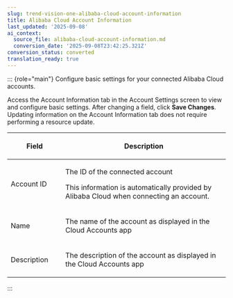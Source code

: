 ```yaml
---
slug: trend-vision-one-alibaba-cloud-account-information
title: Alibaba Cloud Account Information
last_updated: '2025-09-08'
ai_context:
  source_file: alibaba-cloud-account-information.md
  conversion_date: '2025-09-08T23:42:25.321Z'
conversion_status: converted
translation_ready: true
---
```


::: {role="main"}
Configure basic settings for your connected Alibaba Cloud accounts.

Access the Account Information tab in the Account Settings screen to view and configure basic settings. After changing a field, click **Save Changes**. Updating information on the Account Information tab does not require performing a resource update.

<table>
<colgroup>
<col style="width: 25%" />
<col style="width: 75%" />
</colgroup>
<thead>
<tr>
<th><p>Field</p></th>
<th><p>Description</p></th>
</tr>
</thead>
<tbody>
<tr>
<td><p>Account ID</p></td>
<td><p>The ID of the connected account</p>
<p>This information is automatically provided by Alibaba Cloud when connecting an account.</p></td>
</tr>
<tr>
<td><p>Name</p></td>
<td><p>The name of the account as displayed in the Cloud Accounts app</p></td>
</tr>
<tr>
<td><p>Description</p></td>
<td><p>The description of the account as displayed in the Cloud Accounts app</p></td>
</tr>
</tbody>
</table>
:::
